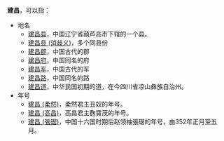 '''建昌'''，可以指：

*地名
**[[建昌县|建昌县]]，中国辽宁省葫芦岛市下辖的一个县。
**[[建昌县_(消歧义)|建昌县 (消歧义)]]，多个同县份
**[[建昌郡|建昌郡]]，中国古代的郡
**[[建昌府|建昌府]]，中国同名的府
**[[建昌军|建昌军]]，中国古代的军
**[[建昌路|建昌路]]，中国同名的路
**[[建昌道|建昌道]]，中华民国初期的道，在今四川省凉山彝族自治州。
*年号
**[[建昌_(柔然)|建昌 (柔然)]]，柔然君主丑奴的年号。
**[[建昌_(高昌)|建昌 (高昌)]]，高昌君主麴寶茂的年号。
**[[建昌_(張琚)|建昌 (張琚)]]，中国十六国时期后赵领袖張琚的年号，由352年正月至五月。

{{Disambig|J|Cat=二字亞洲相關消歧義}}